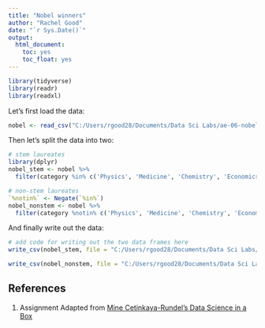 ```yaml
---
title: "Nobel winners"
author: "Rachel Good"
date: "`r Sys.Date()`"
output: 
  html_document: 
    toc: yes
    toc_float: yes
---
```


```r
library(tidyverse)
library(readr)
library(readxl)
```

Let's first load the data:

```r
nobel <- read_csv("C:/Users/rgood28/Documents/Data Sci Labs/ae-06-nobels-sales-dataimport/nobel.csv") 
```

Then let's split the data into two:

```r
# stem laureates
library(dplyr)
nobel_stem <- nobel %>%
  filter(category %in% c('Physics', 'Medicine', 'Chemistry', 'Economics')) 
```

```r
# non-stem laureates
`%notin%` <- Negate(`%in%`)
nobel_nonstem <- nobel %>%
  filter(category %notin% c('Physics', 'Medicine', 'Chemistry', 'Economics'))
```

And finally write out the data:

```r
# add code for writing out the two data frames here
write_csv(nobel_stem, file = "C:/Users/rgood28/Documents/Data Sci Labs/ae-06-nobels-sales-dataimport/nobel-stem.csv")

write_csv(nobel_nonstem, file = "C:/Users/rgood28/Documents/Data Sci Labs/ae-06-nobels-sales-dataimport/nobel-nonstem.csv")
```

## References {#references}
1. Assignment Adapted from [Mine Cetinkaya-Rundel's Data Science in a Box](https://github.com/rstudio-education/datascience-box)